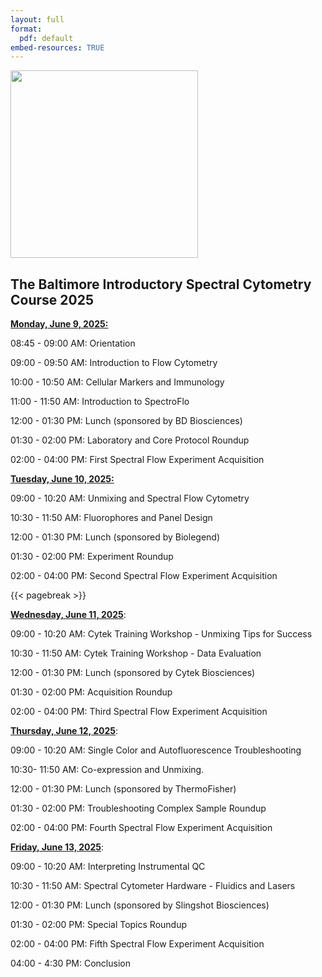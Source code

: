 ```yaml
---
layout: full
format:
  pdf: default
embed-resources: TRUE
---
```


![](images/BISCC2025.png){fig-align="left" width="300"}

## **The Baltimore Introductory Spectral Cytometry Course 2025**

[**Monday, June 9, 2025:**]{.underline}

08:45 - 09:00 AM: Orientation

09:00 - 09:50 AM: Introduction to Flow Cytometry

10:00 - 10:50 AM: Cellular Markers and Immunology

11:00 - 11:50 AM: Introduction to SpectroFlo

12:00 - 01:30 PM: Lunch (sponsored by BD Biosciences)

01:30 - 02:00 PM: Laboratory and Core Protocol Roundup

02:00 - 04:00 PM: First Spectral Flow Experiment Acquisition

[**Tuesday, June 10, 2025:**]{.underline}

09:00 - 10:20 AM: Unmixing and Spectral Flow Cytometry

10:30 - 11:50 AM: Fluorophores and Panel Design

12:00 - 01:30 PM: Lunch (sponsored by Biolegend)

01:30 - 02:00 PM: Experiment Roundup

02:00 - 04:00 PM: Second Spectral Flow Experiment Acquisition

{{< pagebreak >}}

[**Wednesday, June 11, 2025**]{.underline}:

09:00 - 10:20 AM: Cytek Training Workshop - Unmixing Tips for Success

10:30 - 11:50 AM: Cytek Training Workshop - Data Evaluation 

12:00 - 01:30 PM: Lunch (sponsored by Cytek Biosciences)

01:30 - 02:00 PM: Acquisition Roundup

02:00 - 04:00 PM: Third Spectral Flow Experiment Acquisition

[**Thursday, June 12, 2025**]{.underline}:

09:00 - 10:20 AM: Single Color and Autofluorescence Troubleshooting

10:30- 11:50 AM: Co-expression and Unmixing.

12:00 - 01:30 PM: Lunch (sponsored by ThermoFisher)

01:30 - 02:00 PM: Troubleshooting Complex Sample Roundup

02:00 - 04:00 PM: Fourth Spectral Flow Experiment Acquisition

[**Friday, June 13, 2025**]{.underline}:

09:00 - 10:20 AM: Interpreting Instrumental QC

10:30 - 11:50 AM: Spectral Cytometer Hardware - Fluidics and Lasers

12:00 - 01:30 PM: Lunch (sponsored by Slingshot Biosciences)

01:30 - 02:00 PM: Special Topics Roundup

02:00 - 04:00 PM: Fifth Spectral Flow Experiment Acquisition

04:00 - 4:30 PM: Conclusion